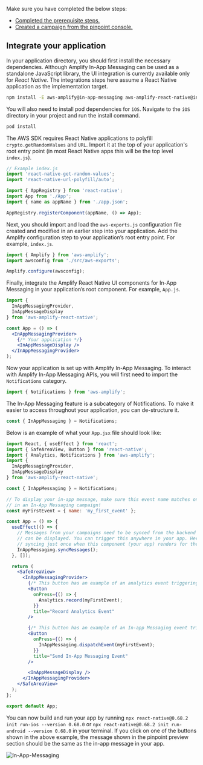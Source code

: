 Make sure you have completed the below steps:

- [Completed the prerequisite steps.](/lib/in-app-messaging/prerequisites)
- [Created a campaign from the pinpoint console.](/lib/in-app-messaging/create-campaign)

## Integrate your application

In your application directory, you should first install the necessary dependencies. Although Amplify In-App Messaging can be used as a standalone JavaScript library, the UI integration is currently available only for _React Native_. The integrations steps here assume a React Native application as the implementation target.

```bash
npm install -E aws-amplify@in-app-messaging aws-amplify-react-native@in-app-messaging amazon-cognito-identity-js @react-native-community/netinfo @react-native-async-storage/async-storage @react-native-picker/picker react-native-get-random-values react-native-url-polyfill
```

You will also need to install pod dependencies for `iOS`. Navigate to the `iOS` directory in your project and run the install command.

```bash
pod install
```

The AWS SDK requires React Native applications to polyfill `crypto.getRandomValues` and `URL`. Import it at the top of your application's root entry point (in most React Native apps this will be the top level `index.js`).

```js
// Example index.js
import 'react-native-get-random-values';
import 'react-native-url-polyfill/auto';

import { AppRegistry } from 'react-native';
import App from './App';
import { name as appName } from './app.json';

AppRegistry.registerComponent(appName, () => App);
```

Next, you should import and load the `aws-exports.js` configuration file created and modified in an earlier step into your application. Add the Amplify configuration step to your application’s root entry point. For example, `index.js`.

```js
import { Amplify } from 'aws-amplify';
import awsconfig from './src/aws-exports';

Amplify.configure(awsconfig);
```

Finally, integrate the Amplify React Native UI components for In-App Messaging in your application’s root component. For example, `App.js`.

```jsx
import {
  InAppMessagingProvider,
  InAppMessageDisplay
} from 'aws-amplify-react-native';

const App = () => (
  <InAppMessagingProvider>
    {/* Your application */}
    <InAppMessageDisplay />
  </InAppMessagingProvider>
);
```

Now your application is set up with Amplify In-App Messaging. To interact with Amplify In-App Messaging APIs, you will first need to import the `Notifications` category.

```js
import { Notifications } from 'aws-amplify';
```

The In-App Messaging feature is a subcategory of Notifications. To make it easier to access throughout your application, you can de-structure it.

```js
const { InAppMessaging } = Notifications;
```

Below is an example of what your `App.jsx` file should look like:

```jsx
import React, { useEffect } from 'react';
import { SafeAreaView, Button } from 'react-native';
import { Analytics, Notifications } from 'aws-amplify';
import {
  InAppMessagingProvider,
  InAppMessageDisplay
} from 'aws-amplify-react-native';

const { InAppMessaging } = Notifications;

// To display your in-app message, make sure this event name matches one you created
// in an In-App Messaging campaign!
const myFirstEvent = { name: 'my_first_event' };

const App = () => {
  useEffect(() => {
    // Messages from your campaigns need to be synced from the backend before they
    // can be displayed. You can trigger this anywhere in your app. Here we are
    // syncing just once when this component (your app) renders for the first time.
    InAppMessaging.syncMessages();
  }, []);

  return (
    <SafeAreaView>
      <InAppMessagingProvider>
        {/* This button has an example of an analytics event triggering the in-app message. */}
        <Button
          onPress={() => {
            Analytics.record(myFirstEvent);
          }}
          title="Record Analytics Event"
        />

        {/* This button has an example of an In-app Messaging event triggering the in-app message.*/}
        <Button
          onPress={() => {
            InAppMessaging.dispatchEvent(myFirstEvent);
          }}
          title="Send In-App Messaging Event"
        />

        <InAppMessageDisplay />
      </InAppMessagingProvider>
    </SafeAreaView>
  );
};

export default App;
```

You can now build and run your app by running `npx react-native@0.68.2 init run-ios --version 0.68.0` or `npx react-native@0.68.2 init run-android --version 0.68.0` in your terminal. If you click on one of the buttons shown in the above example, the message shown in the pinpoint preview section should be the same as the in-app message in your app.

![In-App-Messaging](/images/lib/in-app-messaging/in-app-message-preview.png)
